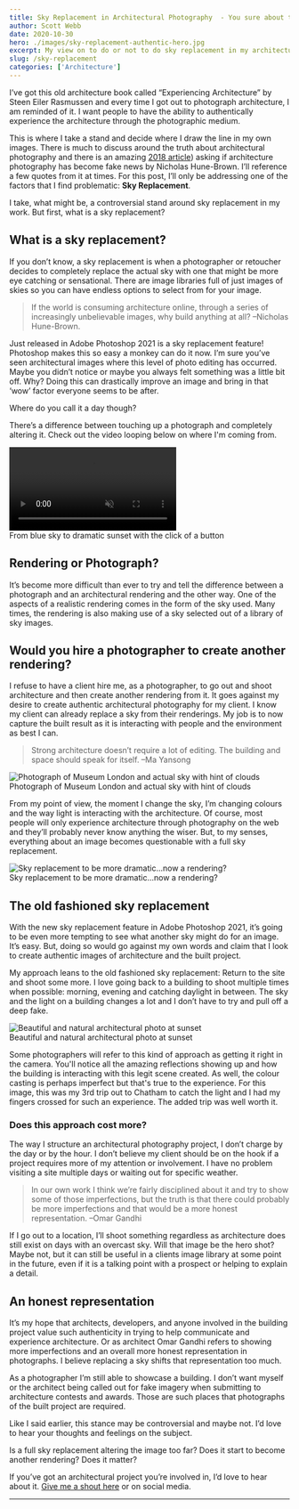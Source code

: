 ```yaml
---
title: Sky Replacement in Architectural Photography  - You sure about that?
author: Scott Webb
date: 2020-10-30
hero: ./images/sky-replacement-authentic-hero.jpg
excerpt: My view on to do or not to do sky replacement in my architectural photography. 
slug: /sky-replacement
categories: ['Architecture']
---
```


I’ve got this old architecture book called “Experiencing Architecture” by Steen Eiler Rasmussen and every time I got out to photograph architecture, I am reminded of it. I want people to have the ability to authentically experience the architecture through the photographic medium. 

This is where I take a stand and decide where I draw the line in my own images. There is much to discuss around the truth about architectural photography and there is an amazing [2018 article](https://www.azuremagazine.com/article/architectural-photography-fake-news/)) asking if architecture photography has become fake news by Nicholas Hune-Brown. I’ll reference a few quotes from it at times. For this post, I’ll only be addressing one of the factors that I find problematic: **Sky Replacement**.

I take, what might be, a controversial stand around sky replacement in my work. But first, what is a sky replacement?


## What is a sky replacement?
If you don’t know, a sky replacement is when a photographer or retoucher decides to completely replace the actual sky with one that might be more eye catching or sensational. There are image libraries full of just images of skies so you can have endless options to select from for your image. 

> If the world is consuming architecture online, through a series of increasingly unbelievable images, why build anything at all? 
> –Nicholas Hune-Brown.

Just released in Adobe Photoshop 2021 is a sky replacement feature! Photoshop makes this so easy a monkey can do it now. I’m sure you’ve seen architectural images where this level of photo editing has occurred. Maybe you didn’t notice or maybe you always felt something was a little bit off. Why? Doing this can drastically improve an image and bring in that ‘wow’ factor everyone seems to be after. 

Where do you call it a day though? 

There’s a difference between touching up a photograph and completely altering it. Check out the video looping below on where I'm coming from.

<div className="video">
<video autoplay loop muted playinline src="https://video.twimg.com/ext_tw_video/1324682725438218241/pu/vid/1084x720/w3v8_iYXZ21uZNkg.mp4"></video>
<figcaption>From blue sky to dramatic sunset with the click of a button</figcaption>
</div>

## Rendering or Photograph?
It’s become more difficult than ever to try and tell the difference between a photograph and an architectural rendering and the other way.  One of the aspects of a realistic rendering comes in the form of the sky used. Many times, the rendering is also making use of a sky selected out of a library of sky images. 

## Would you hire a photographer to create another rendering?
I refuse to have a client hire me, as a photographer, to go out and shoot architecture and then create another rendering from it. It goes against my desire to create authentic architectural photography for my client. I know my client can already replace a sky from their renderings.  My job is to now capture the built result as it is interacting with people and the environment as best I can. 

>  Strong architecture doesn’t require a lot of editing. The building and space should speak for itself.
> –Ma Yansong

<div className="Image__Medium">
  <img
    src="./images/authentic-architectural-image-museum.jpg"
    title="Photograph of Museum London and actual sky with hint of clouds"
    alt="Photograph of Museum London and actual sky with hint of clouds"
  />
  <figcaption>Photograph of Museum London and actual sky with hint of clouds</figcaption>
</div>

From my point of view, the moment I change the sky, I’m changing colours and the way light is interacting with the architecture. Of course, most people will only experience architecture through photography on the web and they’ll probably never know anything the wiser. But, to my senses, everything about an image becomes questionable with a full sky replacement. 

<div className="Image__Medium">
  <img
    src="./images/replaced-sky-museum-london-webb.jpg"
    title="Sky replacement to be more dramatic...now a rendering?"
    alt="Sky replacement to be more dramatic...now a rendering?"
  />
  <figcaption>Sky replacement to be more dramatic...now a rendering?</figcaption>
</div>

## The old fashioned sky replacement
With the new sky replacement feature in Adobe Photoshop 2021, it’s going to be even more tempting to see what another sky might do for an image. It’s easy. But, doing so would go against my own words and claim that I look to create authentic images of architecture and the built project. 

My approach leans to the old fashioned sky replacement: Return to the site and shoot some more. I love going back to a building to shoot multiple times when possible: morning, evening and catching daylight in between. The sky and the light on a building changes a lot and I don’t have to try and pull off a deep fake.  

<div className="Image__Medium">
  <img
    src="./images/authentic-sky-and-reflections-photograph.jpg"
    title="Beautiful and natural architectural photo at sunset"
    alt="Beautiful and natural architectural photo at sunset"
  />
  <figcaption>Beautiful and natural architectural photo at sunset</figcaption>
</div>

Some photographers will refer to this kind of approach as getting it right in the camera. You'll notice all the amazing reflections showing up and how the building is interacting with this legit scene created. As well, the colour casting is perhaps imperfect but that's true to the experience. For this image, this was my 3rd trip out to Chatham to catch the light and I had my fingers crossed for such an experience. The added trip was well worth it.

### Does this approach cost more?
The way I structure an architectural photography project, I don’t charge by the day or by the hour. I don’t believe my client should be on the hook if a project requires more of my attention or involvement. I have no problem visiting a site multiple days or waiting out for specific weather. 

> In our own work I think we’re fairly disciplined about it and try to show some of those imperfections, but the truth is that there could probably be more imperfections and that would be a more honest representation.
> –Omar Gandhi

If I go out to a location, I’ll shoot something regardless as architecture does still exist on days with an overcast sky. Will that image be the hero shot? Maybe not, but it can still be useful in a clients image library at some point in the future, even if it is a talking point with a prospect or helping to explain a detail. 

## An honest representation
It’s my hope that architects, developers, and anyone involved in the building project value such authenticity in trying to help communicate and experience architecture.  Or as architect Omar Gandhi refers to showing more imperfections and an overall more honest representation in photographs. I believe replacing a sky shifts that representation too much. 

As a photographer I’m still able to showcase a building. I don’t want myself or the architect being called out for fake imagery when submitting to architecture contests and awards. Those are such places that photographs of the built project are required.

Like I said earlier, this stance may be controversial and maybe not. I’d love to hear your thoughts and feelings on the subject. 

Is a full sky replacement altering the image too far? Does it start to become another rendering? Does it matter?

If you’ve got an architectural project you’re involved in, I’d love to hear about it. [Give me a shout here](/contact) or on social media.

---